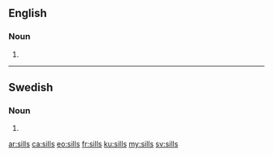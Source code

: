 ==English==

===Noun===
{{head|en|noun plural form}}

# {{plural of|sill|lang=en}}

----

==Swedish==

===Noun===
{{head|sv|noun form}}

# {{sv-noun-form-indef-gen|sill}}

[[ar:sills]]
[[ca:sills]]
[[eo:sills]]
[[fr:sills]]
[[ku:sills]]
[[my:sills]]
[[sv:sills]]